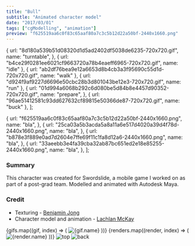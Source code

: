 ```yaml
---
title: "Bull"
subtitle: "Animated character model"
date: "2017/03/01"
tags: ["cgModelling", "animation"]
preview: "f625519aa6c0f83c65aaf80a7c3c5b12d22a50bf-2440x1660.png"
---
```



  {
    url: "8d180a539b51d08320d1d5ad2402df5038de6235-720x720.gif",
    name: "turntable",
  },
  { url: "b4ce29f0281ee6021cf9663720a78b4eaeff6965-720x720.gif", name: "idle" },
  { url: "ab2df76bea9e12a6653d8b4cb3a3f95690c55d1d-720x720.gif", name: "walk" },
  { url: "d924f9af9227d6696e50cbc28b3d801043be12e3-720x720.gif", name: "run" },
  {
    url: "01d994a6068b292c6d080be5d84b8e4457d90352-720x720.gif",
    name: "prepare",
  },
  { url: "96ae51412581c93dd627632cf89815e50366de87-720x720.gif", name: "buck" },
];

  {
    url: "f625519aa6c0f83c65aaf80a7c3c5b12d22a50bf-2440x1660.png",
    name: "bla",
  },
  {
    url: "25ca03a5b3acda5a8a11a6e517d4020a39d4f78d-2440x1660.png",
    name: "bla",
  },
  {
    url: "b878e3f889e0ad7d2604e7ffe69f11c1fa8d12a6-2440x1660.png",
    name: "bla",
  },
  {
    url: "33aeebb3e4fa39cba32ab87bc651ed2e18e85255-2440x1660.png",
    name: "bla",
  },
];

### Summary

This character was created for Swordslide, a mobile game I worked on as part of a post-grad team.
Modelled and animated with Autodesk Maya.

### Credit

- Texturing - [Benjamin Jong](https://www.behance.net/benjaminjong)
- Character model and animation - [Lachlan McKay](https://lachlanmckay.com/about)

<div
  style={{
    display: "flex",
    justifyContent: "center",
    flexWrap: "wrap",
    marginTop: 24,
  }}
>
  {gifs.map((gif, index) => (
    <Image
      key={index}
      alt={gif.name}
      url={gif.url}
      resize="halfPost"
      style={{
        width: 396,
        objectFit: "cover",
        marginRight: index % 2 === 0 ? 8 : 0,
      }}
    />
  ))}
  {renders.map((render, index) => (
    <Image
      key={index}
      alt={render.name}
      url={render.url}
      resize="post"
      style={{ width: 800, objectFit: "cover" }}
    />
  ))}
  <Image
    alt="top"
    url="fb1e89283cc9c16e77d39337d1ec03ee0052e60d-720x720.png"
    resize="halfPost"
    style={{ width: 396, objectFit: "cover", marginRight: 8 }}
  />
  <Image
    alt="back"
    url="60ca39083863d46c95202ce7b336fc5f0ccf7125-720x720.png"
    resize="halfPost"
    style={{ width: 396, objectFit: "cover" }}
  />
</div>
